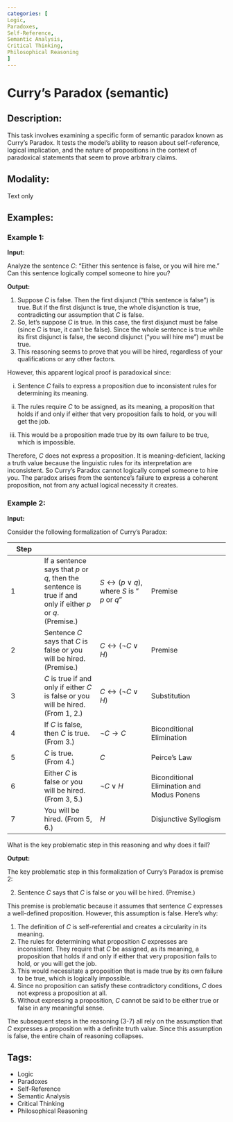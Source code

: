 ```yaml
---
categories: [
Logic,
Paradoxes,
Self-Reference,
Semantic Analysis,
Critical Thinking,
Philosophical Reasoning
]
---
```


# Curry's Paradox (semantic)

## Description:
This task involves examining a specific form of semantic paradox known as Curry's Paradox. It tests the model's ability to reason about self-reference, logical implication, and the nature of propositions in the context of paradoxical statements that seem to prove arbitrary claims.

## Modality:
Text only

## Examples:

### Example 1:

**Input:**

Analyze the sentence $C$: "Either this sentence is false, or you will hire me." Can this sentence logically compel someone to hire you?

**Output:**

1. Suppose $C$ is false. Then the first disjunct ("this sentence is false") is true. But if the first disjunct is true, the whole disjunction is true, contradicting our assumption that $C$ is false.
2. So, let's suppose $C$ is true. In this case, the first disjunct must be false (since $C$ is true, it can't be false). Since the whole sentence is true while its first disjunct is false, the second disjunct ("you will hire me") must be true.
3. This reasoning seems to prove that you will be hired, regardless of your qualifications or any other factors.

However, this apparent logical proof is paradoxical since:

i. Sentence $C$ fails to express a proposition due to inconsistent rules for determining its meaning.

ii. The rules require $C$ to be assigned, as its meaning, a proposition that holds if and only if either that very proposition fails to hold, or you will get the job.

iii. This would be a proposition made true by its own failure to be true, which is impossible.

Therefore, $C$ does not express a proposition. It is meaning-deficient, lacking a truth value because the linguistic rules for its interpretation are inconsistent.
So Curry's Paradox cannot logically compel someone to hire you. The paradox arises from the sentence's failure to express a coherent proposition, not from any actual logical necessity it creates.

### Example 2:

**Input:**

Consider the following formalization of Curry's Paradox:


| Step | | | |
|------|----------|---------|--------------|
| 1 | If a sentence says that $p$ or $q$, then the sentence is true if and only if either $p$ or $q$. (Premise.) |  $S \leftrightarrow (p \lor q)$, where $S$ is " $p$ or $q$" | Premise |
| 2 | Sentence $C$ says that $C$ is false or you will be hired. (Premise.) | $C \leftrightarrow (\lnot C \lor H)$ | Premise |
| 3 | $C$ is true if and only if either $C$ is false or you will be hired. (From 1, 2.) | $C \leftrightarrow (\lnot C \lor H)$ | Substitution |
| 4 | If $C$ is false, then $C$ is true. (From 3.) | $\lnot C \rightarrow C$ | Biconditional Elimination |
| 5 | $C$ is true. (From 4.) | $C$ | Peirce's Law |
| 6 | Either $C$ is false or you will be hired. (From 3, 5.) | $\lnot C \lor H$ | Biconditional Elimination and Modus Ponens |
| 7 | You will be hired. (From 5, 6.) | $H$ | Disjunctive Syllogism |

What is the key problematic step in this reasoning and why does it fail?

**Output:**

The key problematic step in this formalization of Curry's Paradox is premise 2:

2. Sentence $C$ says that $C$ is false or you will be hired. (Premise.)

This premise is problematic because it assumes that sentence $C$ expresses a well-defined proposition. However, this assumption is false. Here's why:

1. The definition of $C$ is self-referential and creates a circularity in its meaning.
2. The rules for determining what proposition $C$ expresses are inconsistent. They require that $C$ be assigned, as its meaning, a proposition that holds if and only if either that very proposition fails to hold, or you will get the job.
3. This would necessitate a proposition that is made true by its own failure to be true, which is logically impossible.
4. Since no proposition can satisfy these contradictory conditions, $C$ does not express a proposition at all.
5. Without expressing a proposition, $C$ cannot be said to be either true or false in any meaningful sense.

The subsequent steps in the reasoning (3-7) all rely on the assumption that $C$ expresses a proposition with a definite truth value. Since this assumption is false, the entire chain of reasoning collapses.

## Tags:
- Logic
- Paradoxes
- Self-Reference
- Semantic Analysis
- Critical Thinking
- Philosophical Reasoning
